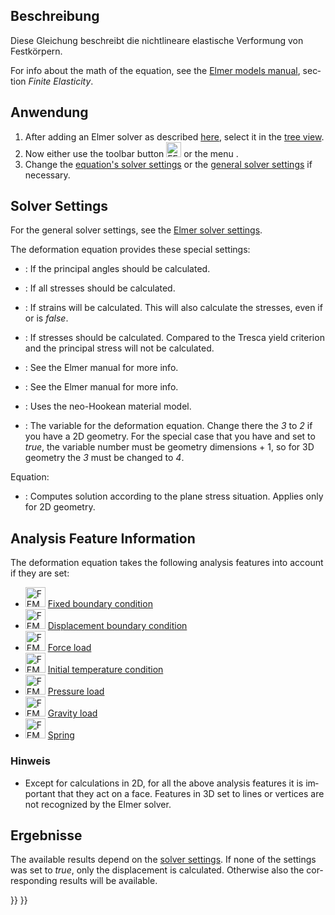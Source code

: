 <languages/>

{{Docnav/de
|[[FEM_EquationElasticity/de|Elastizitätsgleichung]]
|[[FEM_EquationElectrostatic/de|GleichungElektrostatik]]
|[[FEM_Workbench/de|FEM]]
|IconL=FEM_EquationElasticity.svg
|IconR=FEM_EquationElectrostatic.svg
|IconC=Workbench_FEM.svg
}}

{{GuiCommand/de
|Name=FEM EquationDeformation
|Name/de=FEM Verformungsgleichung
|MenuLocation=Lösen → Mechanical equations → Deformation equation
|Workbenches=[[FEM_Workbench/de|FEM]]
|Version=0.21
|SeeAlso=[[FEM_EquationElasticity/de|Elastizitätsgleichung]], [[FEM_tutorial/de|FEM Anleitung]]
}}

<span id="Description"></span>
==Beschreibung==

Diese Gleichung beschreibt die nichtlineare elastische Verformung von Festkörpern.

<div lang="en" dir="ltr" class="mw-content-ltr">
For info about the math of the equation, see the [http://www.elmerfem.org/blog/documentation/ Elmer models manual], section ''Finite Elasticity''.
</div>

<span id="Usage"></span>
==Anwendung==

<div lang="en" dir="ltr" class="mw-content-ltr">
# After adding an Elmer solver as described [[FEM_SolverElmer#Equations|here]], select it in the [[Tree_view|tree view]].
# Now either use the toolbar button [[Image:FEM_EquationDeformation.svg|24px]] or the menu {{MenuCommand|Solve → Mechanical equations → Deformation equation}}.
# Change the [[#Solver_Settings|equation's solver settings]] or the [[FEM_SolverElmer_SolverSettings|general solver settings]] if necessary.
</div>

<div lang="en" dir="ltr" class="mw-content-ltr">
==Solver Settings==
</div>

<div lang="en" dir="ltr" class="mw-content-ltr">
For the general solver settings, see the [[FEM_SolverElmer_SolverSettings|Elmer solver settings]].
</div>

<div lang="en" dir="ltr" class="mw-content-ltr">
The deformation equation provides these special settings:
* {{PropertyData|Calculate Pangle}}: If the principal angles should be calculated.
* {{PropertyData|Calculate Principal}}: If all stresses should be calculated.
* {{PropertyData|Calculate Strains}}: If strains will be calculated. This will also calculate the stresses, even if {{PropertyData|Calculate Principal}} or {{PropertyData|Calculate Stresses}} is ''false''.
* {{PropertyData|Calculate Stresses}}: If stresses should be calculated. Compared to {{PropertyData|Calculate Principal}} the Tresca yield criterion and the principal stress will not be calculated.
* {{PropertyData|Initialize State Variables}}: See the Elmer manual for more info.
* {{PropertyData|Mixed Formulation}}: See the Elmer manual for more info.
* {{PropertyData|Neo Hookean Model}}: Uses the neo-Hookean material model.
* {{PropertyData|Variable}}: The variable for the deformation equation. Change there the ''3'' to ''2'' if you have a 2D geometry. For the special case that you have {{PropertyData|Mixed Formulation}} and {{PropertyData|Neo Hookean Model}} set to ''true'', the variable number must be geometry dimensions + 1, so for 3D geometry the ''3'' must be changed to ''4''.
</div>

<div lang="en" dir="ltr" class="mw-content-ltr">
Equation:
* {{PropertyData|Plane Stress}}: Computes solution according to the plane stress situation. Applies only for 2D geometry.
</div>

<div lang="en" dir="ltr" class="mw-content-ltr">
==Analysis Feature Information==
</div>

<div lang="en" dir="ltr" class="mw-content-ltr">
The deformation equation takes the following analysis features into account if they are set:
</div>

<div lang="en" dir="ltr" class="mw-content-ltr">
* [[Image:FEM_ConstraintFixed.svg|32px]] [[FEM_ConstraintFixed|Fixed boundary condition]]
* [[Image:FEM_ConstraintDisplacement.svg|32px]] [[FEM_ConstraintDisplacement|Displacement boundary condition]]
* [[Image:FEM_ConstraintForce.svg|32px]] [[FEM_ConstraintForce|Force load]]
* [[Image:FEM_ConstraintInitialTemperature.svg|32px]] [[FEM_ConstraintInitialTemperature|Initial temperature condition]]
* [[Image:FEM_ConstraintPressure.svg|32px]] [[FEM_ConstraintPressure|Pressure load]]
* [[Image:FEM_ConstraintSelfWeight.svg|32px]] [[FEM_ConstraintSelfWeight|Gravity load]]
* [[Image:FEM_ConstraintSpring.svg|32px]] [[FEM_ConstraintSpring|Spring]]
</div>

<span id="Note"></span>
===Hinweis===

<div lang="en" dir="ltr" class="mw-content-ltr">
* Except for calculations in 2D, for all the above analysis features it is important that they act on a face. Features in 3D set to lines or vertices are not recognized by the Elmer solver.
</div>

<span id="Results"></span>
==Ergebnisse==

<div lang="en" dir="ltr" class="mw-content-ltr">
The available results depend on the [[#Solver_Settings|solver settings]]. If none of the {{PropertyData|Calculate *}} settings was set to ''true'', only the displacement is calculated. Otherwise also the corresponding results will be available.
</div>


{{Docnav/de
|[[FEM_EquationElasticity/de|Elastizitätsgleichung]]
|[[FEM_EquationElectrostatic/de|GleichungElektrostatik]]
|[[FEM_Workbench/de|FEM]]
|IconL=FEM_EquationElasticity.svg
|IconR=FEM_EquationElectrostatic.svg
|IconC=Workbench_FEM.svg
}}

{{FEM Tools navi{{#translation:}}}}
{{Userdocnavi{{#translation:}}}}